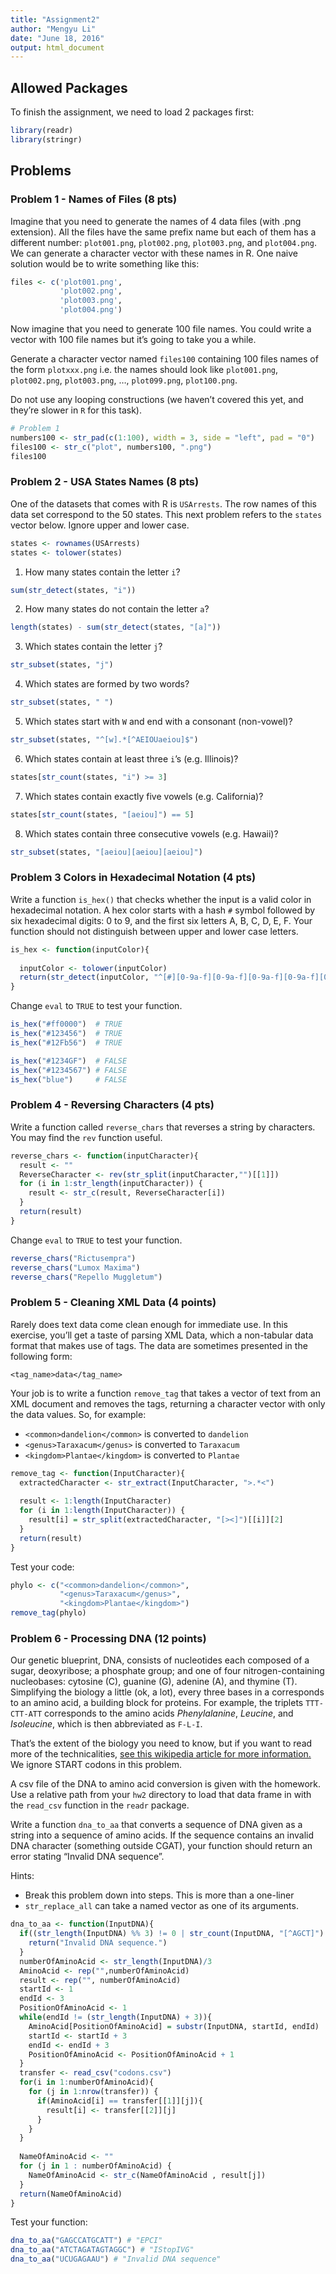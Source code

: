 ```yaml
---
title: "Assignment2"
author: "Mengyu Li"
date: "June 18, 2016"
output: html_document
---
```


## Allowed Packages
To finish the assignment, we need to load 2 packages first:
```r
library(readr)
library(stringr)
```

## Problems 

### Problem 1 - Names of Files (8 pts)

Imagine that you need to generate the names of 4 data files (with .png extension). All the files have the same prefix name but each of them has a different number: `plot001.png`, `plot002.png`, `plot003.png`, and `plot004.png`. We can generate a character vector with these names in R. One naive solution would be to write something like this:
```r
files <- c('plot001.png', 
           'plot002.png', 
           'plot003.png', 
           'plot004.png')
```

Now imagine that you need to generate 100 file names. You could write a vector with 100 file names but it's going to take you a while.

Generate a character vector named `files100` containing 100 files names of the form `plotxxx.png` i.e. the names should look like `plot001.png`, `plot002.png`, `plot003.png`, ..., `plot099.png`, `plot100.png`.

Do not use any looping constructions (we haven't covered this yet, and they're slower in `R` for this task).

```r
# Problem 1
numbers100 <- str_pad(c(1:100), width = 3, side = "left", pad = "0")
files100 <- str_c("plot", numbers100, ".png")
files100
```

### Problem 2 - USA States Names (8 pts)

One of the datasets that comes with R is `USArrests`. The row names of this data set correspond to the 50 states. This next problem refers to the `states` vector below.  Ignore upper and lower case.

```r
states <- rownames(USArrests)
states <- tolower(states)
```

1. How many states contain the letter `i`?
```r
sum(str_detect(states, "i"))
```

2. How many states do not contain the letter `a`?
```r
length(states) - sum(str_detect(states, "[a]"))
```

3. Which states contain the letter `j`?
```r
str_subset(states, "j")
```

4. Which states are formed by two words?
```r
str_subset(states, " ")
```

5. Which states start with `W` and end with a consonant (non-vowel)?
```r
str_subset(states, "^[w].*[^AEIOUaeiou]$")
```

6. Which states contain at least three `i`'s (e.g. Illinois)?
```r
states[str_count(states, "i") >= 3]
```

7. Which states contain exactly five vowels (e.g. California)?
```r
states[str_count(states, "[aeiou]") == 5] 
```

8. Which states contain three consecutive vowels (e.g. Hawaii)?
```r
str_subset(states, "[aeiou][aeiou][aeiou]")
```

### Problem 3 Colors in Hexadecimal Notation (4 pts)

Write a function `is_hex()` that checks whether the input is a valid color in hexadecimal notation. A hex color starts with a hash `#` symbol followed by six hexadecimal digits: 0 to 9, and the first six letters A, B, C, D, E, F. Your function should not distinguish between upper and lower case letters.

```r
is_hex <- function(inputColor){
  
  inputColor <- tolower(inputColor)
  return(str_detect(inputColor, "^[#][0-9a-f][0-9a-f][0-9a-f][0-9a-f][0-9a-f][0-9a-f]$"))
}
```

Change `eval` to `TRUE` to test your function.
```r
is_hex("#ff0000")  # TRUE
is_hex("#123456")  # TRUE
is_hex("#12Fb56")  # TRUE

is_hex("#1234GF")  # FALSE
is_hex("#1234567") # FALSE
is_hex("blue")     # FALSE
```

### Problem 4 - Reversing Characters (4 pts)

Write a function called `reverse_chars` that reverses a string by characters. You may find the `rev` function useful.

```r
reverse_chars <- function(inputCharacter){
  result <- ""
  ReverseCharacter <- rev(str_split(inputCharacter,"")[[1]])
  for (i in 1:str_length(inputCharacter)) {
    result <- str_c(result, ReverseCharacter[i])
  }
  return(result)
}
```

Change `eval` to `TRUE` to test your function.
```r
reverse_chars("Rictusempra")
reverse_chars("Lumox Maxima")
reverse_chars("Repello Muggletum")
```

### Problem 5 - Cleaning XML Data (4 points)

Rarely does text data come clean enough for immediate use.  In this exercise, you'll get a taste of parsing XML Data, which a non-tabular data format that makes use of tags.  The data are sometimes presented in the following form:
```
<tag_name>data</tag_name>
```
Your job is to write a function `remove_tag` that takes a vector of text from an XML document and removes the tags, returning a character vector with only the data values.  So, for example:

* `<common>dandelion</common>` is converted to `dandelion`
* `<genus>Taraxacum</genus>` is converted to `Taraxacum`
* `<kingdom>Plantae</kingdom>` is converted to `Plantae`

```r
remove_tag <- function(InputCharacter){
  extractedCharacter <- str_extract(InputCharacter, ">.*<")
  
  result <- 1:length(InputCharacter)
  for (i in 1:length(InputCharacter)) {
    result[i] = str_split(extractedCharacter, "[><]")[[i]][2]
  }
  return(result)
}
```

Test your code:
```r
phylo <- c("<common>dandelion</common>",
           "<genus>Taraxacum</genus>",
           "<kingdom>Plantae</kingdom>")
remove_tag(phylo)
```

### Problem 6 - Processing DNA (12 points)

Our genetic blueprint, DNA, consists of nucleotides each composed of a sugar, deoxyribose; a phosphate group; and one of four nitrogen-containing nucleobases: cytosine (C), guanine (G), adenine (A), and thymine (T).  Simplifying the biology a little (ok, a lot), every three bases in a corresponds to an amino acid, a building block for proteins.  For example, the triplets `TTT-CTT-ATT` corresponds to the amino acids _Phenylalanine_, _Leucine_, and _Isoleucine_, which is then abbreviated as `F-L-I`.  

That's the extent of the biology you need to know, but if you want to read more of the technicalities, [see this wikipedia article for more information.](https://en.wikipedia.org/wiki/DNA_codon_table)  We ignore START codons in this problem.

A csv file of the DNA to amino acid conversion is given with the homework.  Use a relative path from your `hw2` directory to load that data frame in with the `read_csv` function in the `readr` package.

Write a function `dna_to_aa` that converts a sequence of DNA given as a string into a sequence of amino acids.  If the sequence contains an invalid DNA character (something outside CGAT), your function should return an error stating "Invalid DNA sequence".

Hints: 

* Break this problem down into steps.  This is more than a one-liner
* `str_replace_all` can take a named vector as one of its arguments.

```r
dna_to_aa <- function(InputDNA){
  if((str_length(InputDNA) %% 3) != 0 | str_count(InputDNA, "[^AGCT]") > 0){
    return("Invalid DNA sequence.")
  }
  numberOfAminoAcid <- str_length(InputDNA)/3
  AminoAcid <- rep("",numberOfAminoAcid)
  result <- rep("", numberOfAminoAcid)
  startId <- 1
  endId <- 3
  PositionOfAminoAcid <- 1
  while(endId != (str_length(InputDNA) + 3)){
    AminoAcid[PositionOfAminoAcid] = substr(InputDNA, startId, endId)
    startId <- startId + 3
    endId <- endId + 3
    PositionOfAminoAcid <- PositionOfAminoAcid + 1 
  }
  transfer <- read_csv("codons.csv")
  for(i in 1:numberOfAminoAcid){
    for (j in 1:nrow(transfer)) {
      if(AminoAcid[i] == transfer[[1]][j]){
        result[i] <- transfer[[2]][j]
      }
    }
  }
  
  NameOfAminoAcid <- ""
  for (j in 1 : numberOfAminoAcid) {
    NameOfAminoAcid <- str_c(NameOfAminoAcid , result[j])
  }
  return(NameOfAminoAcid)
}
```

Test your function:
```r
dna_to_aa("GAGCCATGCATT") # "EPCI"
dna_to_aa("ATCTAGATAGTAGGC") # "IStopIVG"
dna_to_aa("UCUGAGAAU") # "Invalid DNA sequence"
```




